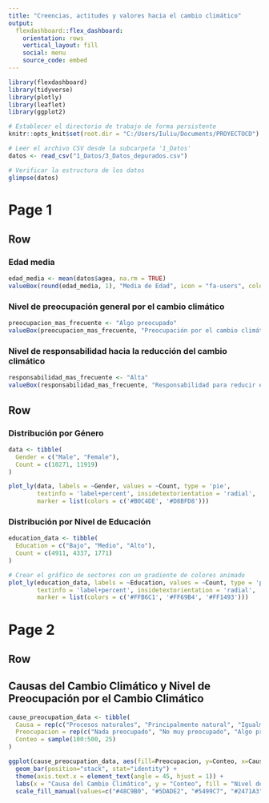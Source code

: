 ```yaml
---
title: "Creencias, actitudes y valores hacia el cambio climático"
output: 
  flexdashboard::flex_dashboard:
    orientation: rows
    vertical_layout: fill
    social: menu
    source_code: embed
---
```


```r
library(flexdashboard)
library(tidyverse)
library(plotly)
library(leaflet)
library(ggplot2)

# Establecer el directorio de trabajo de forma persistente
knitr::opts_knit$set(root.dir = "C:/Users/Iuliu/Documents/PROYECTOCD")
```
```r
# Leer el archivo CSV desde la subcarpeta '1_Datos'
datos <- read_csv("1_Datos/3_Datos_depurados.csv")

# Verificar la estructura de los datos
glimpse(datos)

```

Page 1
=====================================

Row {data-height=50}
-----------------------------------------------------------------------

### Edad media

```r
edad_media <- mean(datos$agea, na.rm = TRUE)
valueBox(round(edad_media, 1), "Media de Edad", icon = "fa-users", color = "#AFEEEE")
```
### Nivel de preocupación general por el cambio climático
```r
preocupacion_mas_frecuente <- "Algo preocupado"
valueBox(preocupacion_mas_frecuente, "Preocupación por el cambio climático", icon = "fa-leaf", color = "#AFEEEE")
```
### Nivel de responsabilidad hacia la reducción del cambio climático
```r
responsabilidad_mas_frecuente <- "Alta"
valueBox(responsabilidad_mas_frecuente, "Responsabilidad para reducir el cambio climático", icon = "fa-hand-paper", color = "#AFEEEE")
```

Row {data-height=50}
-----------------------------------------------------------------------

### Distribución por Género


```r

data <- tibble(
  Gender = c("Male", "Female"),
  Count = c(10271, 11919)
)

plot_ly(data, labels = ~Gender, values = ~Count, type = 'pie', 
        textinfo = 'label+percent', insidetextorientation = 'radial',
        marker = list(colors = c('#B0C4DE', '#D8BFD8')))

```

### Distribución por Nivel de Educación

```r

education_data <- tibble(
  Education = c("Bajo", "Medio", "Alto"),
  Count = c(4911, 4337, 1771)
)

# Crear el gráfico de sectores con un gradiente de colores animado
plot_ly(education_data, labels = ~Education, values = ~Count, type = 'pie', 
        textinfo = 'label+percent', insidetextorientation = 'radial',
        marker = list(colors = c('#FFB6C1', '#FF69B4', '#FF1493')))
```
Page 2
=====================================

Row {data-height=500}
-----------------------------------------------------------------------

## Causas del Cambio Climático y Nivel de Preocupación por el Cambio Climático

```r
cause_preocupation_data <- tibble(
  Causa = rep(c("Procesos naturales", "Principalmente natural", "Igualmente natural y humano", "Principalmente humano", "Completamente humano"), each = 5),
  Preocupacion = rep(c("Nada preocupado", "No muy preocupado", "Algo preocupado", "Muy preocupado", "Extremadamente preocupado"), times = 5),
  Conteo = sample(100:500, 25)
)

ggplot(cause_preocupation_data, aes(fill=Preocupacion, y=Conteo, x=Causa)) + 
  geom_bar(position="stack", stat="identity") +
  theme(axis.text.x = element_text(angle = 45, hjust = 1)) +
  labs(x = "Causa del Cambio Climático", y = "Conteo", fill = "Nivel de Preocupación") +
  scale_fill_manual(values=c("#48C9B0", "#5DADE2", "#5499C7", "#2471A3", "#1F618D"))
```